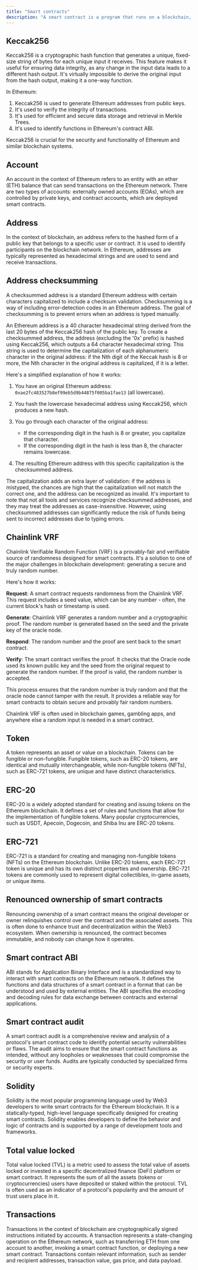 ```yaml
---
title: "Smart contracts"
description: "A smart contract is a program that runs on a blockchain, such as Ethereum, Polygon, Arbitrum, BNB Chain, Solana, etc. It is deployed at a specific address on the blockchain. Smart contracts enable self-executing agreements with predefined rules and conditions, eliminating the need for intermediaries."
---
```



## Keccak256

Keccak256 is a cryptographic hash function that generates a unique, fixed-size string of bytes for each unique input it receives. This feature makes it useful for ensuring data integrity, as any change in the input data leads to a different hash output. It's virtually impossible to derive the original input from the hash output, making it a one-way function.

In Ethereum:

1. Keccak256 is used to generate Ethereum addresses from public keys.
2. It's used to verify the integrity of transactions.
3. It's used for efficient and secure data storage and retrieval in Merkle Trees.
4. It's used to identify functions in Ethereum's contract ABI.

Keccak256 is crucial for the security and functionality of Ethereum and similar blockchain systems.

## Account

An account in the context of Ethereum refers to an entity with an ether (ETH) balance that can send transactions on the Ethereum network. There are two types of accounts: externally owned accounts (EOAs), which are controlled by private keys, and contract accounts, which are deployed smart contracts.

## Address

In the context of blockchain, an address refers to the hashed form of a public key that belongs to a specific user or contract. It is used to identify participants on the blockchain network. In Ethereum, addresses are typically represented as hexadecimal strings and are used to send and receive transactions.

## Address checksumming

A checksummed address is a standard Ethereum address with certain characters capitalized to include a checksum validation. Checksumming is a way of including error-detection codes in an Ethereum address. The goal of checksumming is to prevent errors when an address is typed manually.

An Ethereum address is a 40 character hexadecimal string derived from the last 20 bytes of the Keccak256 hash of the public key. To create a checksummed address, the address (excluding the '0x' prefix) is hashed using Keccak256, which outputs a 64 character hexadecimal string. This string is used to determine the capitalization of each alphanumeric character in the original address: if the Nth digit of the Keccak hash is 8 or more, the Nth character in the original address is capitalized, if it is a letter.

Here's a simplified explanation of how it works:

1. You have an original Ethereum address: `0xae2fc483527b8ef99eb5d9b44875f005ba1fae13` (all lowercase).

2. You hash the lowercase hexadecimal address using Keccak256, which produces a new hash.

3. You go through each character of the original address:

   * If the corresponding digit in the hash is 8 or greater, you capitalize that character.
   * If the corresponding digit in the hash is less than 8, the character remains lowercase.

4. The resulting Ethereum address with this specific capitalization is the checksummed address.

The capitalization adds an extra layer of validation: if the address is mistyped, the chances are high that the capitalization will not match the correct one, and the address can be recognized as invalid. It's important to note that not all tools and services recognize checksummed addresses, and they may treat the addresses as case-insensitive. However, using checksummed addresses can significantly reduce the risk of funds being sent to incorrect addresses due to typing errors.

## Chainlink VRF

Chainlink Verifiable Random Function (VRF) is a provably-fair and verifiable source of randomness designed for smart contracts. It's a solution to one of the major challenges in blockchain development: generating a secure and truly random number.

Here's how it works:

**Request**: A smart contract requests randomness from the Chainlink VRF. This request includes a seed value, which can be any number - often, the current block's hash or timestamp is used.

**Generate**: Chainlink VRF generates a random number and a cryptographic proof. The random number is generated based on the seed and the private key of the oracle node.

**Respond**: The random number and the proof are sent back to the smart contract.

**Verify**: The smart contract verifies the proof. It checks that the Oracle node used its known public key and the seed from the original request to generate the random number. If the proof is valid, the random number is accepted.

This process ensures that the random number is truly random and that the oracle node cannot tamper with the result. It provides a reliable way for smart contracts to obtain secure and provably fair random numbers.

Chainlink VRF is often used in blockchain games, gambling apps, and anywhere else a random input is needed in a smart contract.

## Token

A token represents an asset or value on a blockchain. Tokens can be fungible or non-fungible. Fungible tokens, such as ERC-20 tokens, are identical and mutually interchangeable, while non-fungible tokens (NFTs), such as ERC-721 tokens, are unique and have distinct characteristics.

## ERC-20

ERC-20 is a widely adopted standard for creating and issuing tokens on the Ethereum blockchain. It defines a set of rules and functions that allow for the implementation of fungible tokens. Many popular cryptocurrencies, such as USDT, Apecoin, Dogecoin, and Shiba Inu are ERC-20 tokens.

## ERC-721

ERC-721 is a standard for creating and managing non-fungible tokens (NFTs) on the Ethereum blockchain. Unlike ERC-20 tokens, each ERC-721 token is unique and has its own distinct properties and ownership. ERC-721 tokens are commonly used to represent digital collectibles, in-game assets, or unique items.

## Renounced ownership of smart contracts

Renouncing ownership of a smart contract means the original developer or owner relinquishes control over the contract and the associated assets. This is often done to enhance trust and decentralization within the Web3 ecosystem. When ownership is renounced, the contract becomes immutable, and nobody can change how it operates.

## Smart contract ABI

ABI stands for Application Binary Interface and is a standardized way to interact with smart contracts on the Ethereum network. It defines the functions and data structures of a smart contract in a format that can be understood and used by external entities. The ABI specifies the encoding and decoding rules for data exchange between contracts and external applications.

## Smart contract audit

A smart contract audit is a comprehensive review and analysis of a protocol's smart contract code to identify potential security vulnerabilities or flaws. The audit aims to ensure that the smart contract functions as intended, without any loopholes or weaknesses that could compromise the security or user funds. Audits are typically conducted by specialized firms or security experts.

## Solidity

Solidity is the most popular programming language used by Web3 developers to write smart contracts for the Ethereum blockchain. It is a statically-typed, high-level language specifically designed for creating smart contracts. Solidity enables developers to define the behavior and logic of contracts and is supported by a range of development tools and frameworks.

## Total value locked

Total value locked (TVL) is a metric used to assess the total value of assets locked or invested in a specific decentralized finance (DeFi) platform or smart contract. It represents the sum of all the assets (tokens or cryptocurrencies) users have deposited or staked within the protocol. TVL is often used as an indicator of a protocol's popularity and the amount of trust users place in it.

## Transactions

Transactions in the context of blockchain are cryptographically signed instructions initiated by accounts. A transaction represents a state-changing operation on the Ethereum network, such as transferring ETH from one account to another, invoking a smart contract function, or deploying a new smart contract. Transactions contain relevant information, such as sender and recipient addresses, transaction value, gas price, and data payload.
